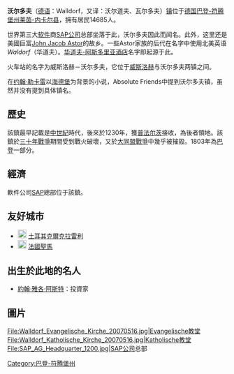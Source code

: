 {{德国县级行政单位
| 县徽图 = Image:DEU Walldorf (Baden) COA.svg
| 在德国内的位置图 = Image:Lage des Rhein-Neckar-Kreises in Deutschland.png
| 所属联邦州 = 巴登-符腾堡州
| 所属行政区 = 卡尔斯鲁厄
| 首府 =
| 面积 = 19.91
| 人口 = 14758
| 统计时间 = 2007年3月31日
| 人口密度 = 741
| 汽车牌号 = HD
| 下设城镇 =
| 政府地址 = Nußlocher Straße 45<br />69190 Walldorf
| 政府网站 = www.walldorf.de
| 在州内的位置图 = Image:Baden-Württemberg HD (district).svg
}}
'''沃尔多夫'''（[[德语|德语]]：Walldorf，又译：沃尔道夫、瓦尔多夫）[[镇|镇]]位于[[德国|德国]][[巴登-符腾堡州|巴登-符腾堡州]][[莱茵-内卡尔县|莱茵-内卡尔县]]，拥有居民14685人。

世界第三大[[软件|软件]]商[[SAP公司|SAP公司]]总部坐落于此，沃尔多夫因此而闻名。此外，这里还是美國巨富[[John_Jacob_Astor|John Jacob Astor]]的故乡。一些Astor家族的后代在名字中使用北美英语''Waldorf''（华道夫）。[[华道夫-阿斯多里亚酒店|华道夫-阿斯多里亚酒店]]名字即起源于此。

火车站的名字为威斯洛赫－沃尔多夫，它位于[[威斯洛赫|威斯洛赫]]与沃尔多夫两镇之间。

在[[约翰·勒卡雷|约翰·勒卡雷]]以[[海德堡|海德堡]]为背景的小说，Absolute Friends中提到沃尔多夫镇，虽然并没有提到具体镇名。

==歷史==
該鎮最早記載是[[中世紀|中世紀]]時代，後來於1230年，獲[[普法尔茨|普法尔茨]]接收，為後者領地。該鎮於[[三十年戰爭|三十年戰爭]]期間受到戰火破壞，又於[[大同盟戰爭|大同盟戰爭]]中幾乎被摧毀。1803年為[[巴登|巴登]]一部分。

==經濟==
軟件公司[[SAP公司|SAP]]總部位于該鎮。

==友好城市==
* [[File:Flag_of_Turkey.svg|20px]] [[土耳其|土耳其]][[克爾克拉雷利|克爾克拉雷利]]
* [[File:Flag_of_France.svg|20px]] [[法國|法國]][[圣马_(默尔特-摩泽尔省)|聖馬]]

==出生於此地的名人==
* [[約翰·雅各·阿斯特|約翰·雅各·阿斯特]]：投資家

==圖片==
<gallery>
File:Walldorf_Evangelische_Kirche_20070516.jpg|Evangelische教堂
File:Walldorf_Katholische_Kirche_20070516.jpg|Katholische教堂
File:SAP_AG_Headquarter_1200.jpg|[[SAP公司|SAP公司]]总部
</gallery>

{{Authority control}}
[[Category:巴登-符腾堡州|Category:巴登-符腾堡州]]